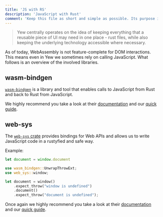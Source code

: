 ```yaml
---
title: 'JS with RS'
description: 'JavaScript with Rust'
comment: 'Keep this file as short and simple as possible. Its purpose is to ease the reader into components in Yew instead of providing proper API docs'
---
```



> Yew centrally operates on the idea of keeping everything that a reusable piece of
> UI may need in one place - rust files, while also keeping the underlying technology
> accessible where necessary.

As of today, WebAssembly is not feature-complete for DOM interactions. This means even in Yew we
sometimes rely on calling JavaScript. What follows is an overview of the involved libraries.

## wasm-bindgen

[`wasm-bindgen`](https://github.com/rustwasm/wasm-bindgen) is a library and tool that enables calls to JavaScript from Rust and back to Rust from JavaScript.

We highly recommend you take a look at their [documentation](https://rustwasm.github.io/docs/wasm-bindgen/) and our [quick guide](./wasm-bindgen.mdx).

## web-sys

The [`web-sys` crate](https://crates.io/crates/web-sys) provides bindings for Web APIs and allows us to write JavaScript code in a rustyfied and safe way.

Example:

<Tabs>
<TabItem value="JS" label="JS">

```js
let document = window.document
```

</TabItem>

<TabItem value="RS" label="RS">

```rust ,no_run
use wasm_bindgen::UnwrapThrowExt;
use web_sys::window;

let document = window()
    .expect_throw("window is undefined")
    .document()
    .expect_throw("document is undefined");
```

</TabItem>
</Tabs>

Once again we highly recommend you take a look at their [documentation](https://rustwasm.github.io/docs/wasm-bindgen/) and our [quick guide](./web-sys.mdx).
